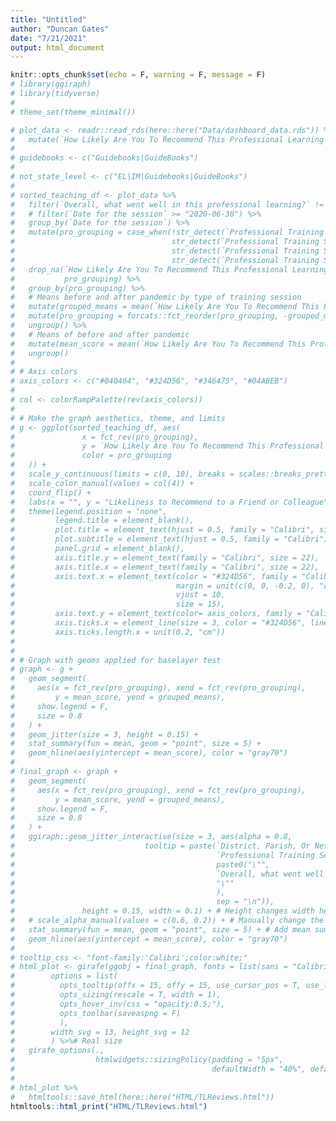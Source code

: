 ```yaml
---
title: "Untitled"
author: "Duncan Gates"
date: "7/21/2021"
output: html_document
---
```


```r
knitr::opts_chunk$set(echo = F, warning = F, message = F)
# library(ggiraph)
# library(tidyverse)
# 
# theme_set(theme_minimal())
```

```r
# plot_data <- readr::read_rds(here::here("Data/dashboard_data.rds")) %>%
#   mutate(`How Likely Are You To Recommend This Professional Learning To A Colleague Or Friend?` = as.numeric(`How Likely Are You To Recommend This Professional Learning To A Colleague Or Friend?`))
# 
# guidebooks <- c("Guidebooks|GuideBooks")
# 
# not_state_level <- c("EL|IM|Guidebooks|GuideBooks")
# 
# sorted_teaching_df <- plot_data %>%
#   filter(`Overall, what went well in this professional learning?` != "No Response") %>%
#   # filter(`Date for the session` >= "2020-06-30") %>%
#   group_by(`Date for the session`) %>%
#   mutate(pro_grouping = case_when(!str_detect(`Professional Training Session`, not_state_level) == T ~ "State-Level",
#                                   str_detect(`Professional Training Session`, "IM") == T ~ "Illustrative Mathematics",
#                                   str_detect(`Professional Training Session`, guidebooks) == T ~ "Guidebooks",
#                                   str_detect(`Professional Training Session`, "EL") == T ~ "EL")) %>%
#   drop_na(`How Likely Are You To Recommend This Professional Learning To A Colleague Or Friend?`,
#           pro_grouping) %>%
#   group_by(pro_grouping) %>%
#   # Means before and after pandemic by type of training session
#   mutate(grouped_means = mean(`How Likely Are You To Recommend This Professional Learning To A Colleague Or Friend?`, na.rm = T)) %>%
#   mutate(pro_grouping = forcats::fct_reorder(pro_grouping, -grouped_means)) %>%
#   ungroup() %>%
#   # Means of before and after pandemic
#   mutate(mean_score = mean(`How Likely Are You To Recommend This Professional Learning To A Colleague Or Friend?`)) %>%
#   ungroup()
# 
# # Axis colors 
# axis_colors <- c("#040404", "#324D56", "#346475", "#04ABEB")
# 
# col <- colorRampPalette(rev(axis_colors))
# 
# # Make the graph aesthetics, theme, and limits
# g <- ggplot(sorted_teaching_df, aes(
#               x = fct_rev(pro_grouping), 
#               y = `How Likely Are You To Recommend This Professional Learning To A Colleague Or Friend?`, 
#               color = pro_grouping
#   )) +
#   scale_y_continuous(limits = c(0, 10), breaks = scales::breaks_pretty(n = 10)) +
#   scale_color_manual(values = col(4)) +
#   coord_flip() +
#   labs(x = "", y = "Likeliness to Recommend to a Friend or Colleague", title = "Explore Teaching Lab Reviews") +
#   theme(legend.position = "none",
#         legend.title = element_blank(),
#         plot.title = element_text(hjust = 0.5, family = "Calibri", size = 30, face = "bold"),
#         plot.subtitle = element_text(hjust = 0.5, family = "Calibri"),
#         panel.grid = element_blank(),
#         axis.title.y = element_text(family = "Calibri", size = 22),
#         axis.title.x = element_text(family = "Calibri", size = 22),
#         axis.text.x = element_text(color = "#324D56", family = "Calibri", 
#                                    margin = unit(c(0, 0, -0.2, 0), "cm"),
#                                    vjust = 10,
#                                    size = 15),
#         axis.text.y = element_text(color= axis_colors, family = "Calibri", size = 15),
#         axis.ticks.x = element_line(size = 3, color = "#324D56", linetype = 2),
#         axis.ticks.length.x = unit(0.2, "cm"))
# 
# 
# # Graph with geoms applied for baselayer test
# graph <- g + 
#   geom_segment(
#     aes(x = fct_rev(pro_grouping), xend = fct_rev(pro_grouping),
#         y = mean_score, yend = grouped_means),
#     show.legend = F,
#     size = 0.8
#   ) +
#   geom_jitter(size = 3, height = 0.15) +
#   stat_summary(fun = mean, geom = "point", size = 5) +
#   geom_hline(aes(yintercept = mean_score), color = "gray70")
# 
# final_graph <- graph +
#   geom_segment(
#     aes(x = fct_rev(pro_grouping), xend = fct_rev(pro_grouping),
#         y = mean_score, yend = grouped_means),
#     show.legend = F,
#     size = 0.8
#   ) +
#   ggiraph::geom_jitter_interactive(size = 3, aes(alpha = 0.8,
#                             tooltip = paste(`District, Parish, Or Network`, 
#                                             `Professional Training Session`,
#                                             paste0("\"",
#                                             `Overall, what went well in this professional learning?`,
#                                             "\""
#                                             ),
#                                             sep = "\n")), 
#               height = 0.15, width = 0.1) + # Height changes width here since coord_flip already happened
#   # scale_alpha_manual(values = c(0.6, 0.2)) + # Manually change the alpha since they need to be set for different n
#   stat_summary(fun = mean, geom = "point", size = 5) + # Add mean summary point
#   geom_hline(aes(yintercept = mean_score), color = "gray70")
# 
# tooltip_css <- "font-family:'Calibri';color:white;"
# html_plot <- girafe(ggobj = final_graph, fonts = list(sans = "Calibri"),
#        options = list(
#          opts_tooltip(offx = 15, offy = 15, use_cursor_pos = T, use_fill = T, css = tooltip_css),
#          opts_sizing(rescale = T, width = 1),
#          opts_hover_inv(css = "opacity:0.5;"),
#          opts_toolbar(saveaspng = F)
#          ),
#        width_svg = 13, height_svg = 12
#        ) %>%# Real size
#   girafe_options(.,
#                  htmlwidgets::sizingPolicy(padding = "5px",
#                                            defaultWidth = "40%", defaultHeight = "40%"))
# 
# html_plot %>%
#   htmltools::save_html(here::here("HTML/TLReviews.html"))
htmltools::html_print("HTML/TLReviews.html")
```
